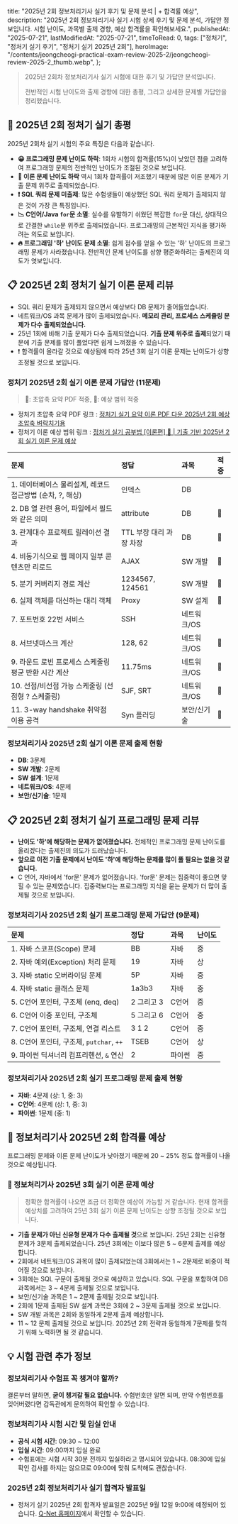 
  title: "2025년 2회 정보처리기사 실기 후기 및 문제 분석 | + 합격률 예상",
  description:
    "2025년 2회 정보처리기사 실기 시험 상세 후기 및 문제 분석, 가답안 정보입니다. 시험 난이도, 과목별 출제 경향, 예상 합격률을 확인해보세요.",
  publishedAt: "2025-07-21",
  lastModifiedAt: "2025-07-21",
  timeToRead: 0,
  tags: ["정처기", "정처기 실기 후기", "정처기 실기 2025년 2회"],
  heroImage:
    "/contents/jeongcheogi-practical-exam-review-2025-2/jeongcheogi-review-2025-2_thumb.webp",
};

> 2025년 2회차 정보처리기사 실기 시험에 대한 후기 및 가답안 분석입니다.
>
> 전반적인 시험 난이도와 출제 경향에 대한 총평, 그리고 상세한 문제별 가답안을 정리했습니다.

## 📝 2025년 2회 정처기 실기 총평

2025년 2회차 실기 시험의 주요 특징은 다음과 같습니다.

- **😀 프로그래밍 문제 난이도 하락**: 1회차 시험의 합격률(15%)이 낮았던 점을 고려하여 프로그래밍 문제의 전반적인 난이도가 조절된 것으로 보입니다.
- **👏 이론 문제 난이도 하락** 역시 1회차 합격률이 저조했기 때문에 많은 이론 문제가 기출 문제 위주로 출제되었습니다.
- **❗️ SQL 쿼리 문제 미출제**: 많은 수험생들이 예상했던 SQL 쿼리 문제가 출제되지 않은 것이 가장 큰 특징입니다.
- **📉 C언어/Java `for`문 소멸**: 실수를 유발하기 쉬웠던 복잡한 `for`문 대신, 상대적으로 간결한 `while`문 위주로 출제되었습니다. 프로그래밍의 근본적인 지식을 평가하려는 의도로 보입니다.
- **🔥 프로그래밍 '하' 난이도 문제 소멸**: 쉽게 점수를 얻을 수 있는 '하' 난이도의 프로그래밍 문제가 사라졌습니다. 전반적인 문제 난이도를 상향 평준화하려는 출제진의 의도가 엿보입니다.

## 📋 2025년 2회 정처기 실기 이론 문제 리뷰

- SQL 쿼리 문제가 출제되지 않으면서 예상보다 DB 문제가 줄어들었습니다.
- 네트워크/OS 과목 문제가 많이 출제되었습니다. **메모리 관리, 프로세스 스케줄링 문제가 다수 출제되었습니다.**
- 25년 1회에 비해 기출 문제가 다수 출제되었습니다. **기출 문제 위주로 출제**되었기 때문에 기출 문제를 많이 풀었다면 쉽게 느껴졌을 수 있습니다.
- ❗️ 합격률이 올라갈 것으로 예상됨에 따라 25년 3회 실기 이론 문제는 난이도가 상향 조정될 것으로 보입니다.

### 정처기 2025년 2회 실기 이론 문제 가답안 (11문제)

> 👺: 초압축 요약 PDF 적중, 🤔: 예상 범위 적중

- 정처기 초압축 요약 PDF 링크 : [정처기 실기 요약 이론 PDF 다운 2025년 2회 예상 초압축 벼락치기용
  ](https://www.kimjaahyun.com/ko/blog/jeongcheogi-practical-theory-summary-pdf)
- 정처기 이론 예상 범위 링크 : [정처기 실기 공부법 [이론편] 👺 | 기출 기반 2025년 2회 실기 이론 문제 예상
  ](https://www.kimjaahyun.com/ko/blog/korean-information-processing-engineer-practical-exam-strategy)

| 문제                                                      | 정답                    | 과목        | 적중 |
| :-------------------------------------------------------- | :---------------------- | :---------- | :--- |
| 1. 데이터베이스 물리설계, 레코드 접근방법 (순차, ?, 해싱) | 인덱스                  | DB          |      |
| 2. DB 열 관련 용어, 파일에서 필드와 같은 의미             | attribute               | DB          | 🤔   |
| 3. 관계대수 프로젝트 릴레이션 결과                        | TTL 부장 대리 과장 차장 | DB          | 👺   |
| 4. 비동기식으로 웹 페이지 일부 콘텐츠만 리로드            | AJAX                    | SW 개발     | 👺   |
| 5. 분기 커버리지 경로 계산                                | 1234567, 124561         | SW 개발     | 👺   |
| 6. 실제 객체를 대신하는 대리 객체                         | Proxy                   | SW 설계     | 👺   |
| 7. 포트번호 22번 서비스                                   | SSH                     | 네트워크/OS |      |
| 8. 서브넷마스크 계산                                      | 128, 62                 | 네트워크/OS | 🤔   |
| 9. 라운드 로빈 프로세스 스케줄링 평균 반환 시간 계산      | 11.75ms                 | 네트워크/OS | 👺   |
| 10. 선점/비선점 가능 스케줄링 (선점형 ? 스케줄링)         | SJF, SRT                | 네트워크/OS | 👺   |
| 11. 3-way handshake 취약점 이용 공격                      | Syn 플러딩              | 보안/신기술 | 🤔   |

### 정보처리기사 2025년 2회 실기 이론 문제 출제 현황

- **DB**: 3문제
- **SW 개발**: 2문제
- **SW 설계**: 1문제
- **네트워크/OS**: 4문제
- **보안/신기술**: 1문제

## 📋 2025년 2회 정처기 실기 프로그래밍 문제 리뷰

- **난이도 '하'에 해당하는 문제가 없어졌습니다.** 전체적인 프로그래밍 문제 난이도를 올리겠다는 출제진의 의도가 드러났습니다.
- **앞으로 이전 기출 문제에서 난이도 '하'에 해당하는 문제를 많이 풀 필요는 없을 것 같습니다.**
- C 언어, 자바에서 'for문' 문제가 없어졌습니다. 'for문' 문제는 집중력이 좋으면 맞힐 수 있는 문제였습니다. 집중력보다는 프로그래밍 지식을 묻는 문제가 더 많이 출제될 것으로 보입니다.

### 정보처리기사 2025년 2회 실기 프로그래밍 문제 가답안 (9문제)

| 문제                                     | 정답       | 과목   | 난이도 |
| :--------------------------------------- | :--------- | :----- | :----- |
| 1. 자바 스코프(Scope) 문제               | BB         | 자바   | 중     |
| 2. 자바 예외(Exception) 처리 문제        | 19         | 자바   | 상     |
| 3. 자바 static 오버라이딩 문제           | 5P         | 자바   | 중     |
| 4. 자바 static 클래스 문제               | 1a3b3      | 자바   | 중     |
| 5. C언어 포인터, 구조체 (enq, deq)       | 2 그리고 3 | C언어  | 중     |
| 6. C언어 이중 포인터, 구조체             | 5 그리고 6 | C언어  | 중     |
| 7. C언어 포인터, 구조체, 연결 리스트     | 3 1 2      | C언어  | 중     |
| 8. C언어 포인터, 구조체, `putchar`, `++` | TSEB       | C언어  | 상     |
| 9. 파이썬 딕셔너리 컴프리헨션, `&` 연산  | 2          | 파이썬 | 중     |

### 정보처리기사 2025년 2회 실기 프로그래밍 문제 출제 현황

- **자바**: 4문제 (상: 1, 중: 3)
- **C언어**: 4문제 (상: 1, 중: 3)
- **파이썬**: 1문제 (중: 1)

<ImageWithCaption
  src="/contents/jeongcheogi-practical-exam-review-2025-2/jeongcheogi-review-2025-2_thumb.webp"
  alt="정보처리기사 2025년 2회 합격률 예상"
  caption="정보처리기사 2025년 2회 합격률 예상"
  showCaption={false}
  width={1024}
  height={1024}
  maxWidth={450}
/>

## 👺 정보처리기사 2025년 2회 합격률 예상

프로그래밍 문제와 이론 문제 난이도가 낮아졌기 때문에 20 ~ 25% 정도 합격률이 나올 것으로 예상됩니다.

### 👺 정보처리기사 2025년 3회 실기 이론 문제 예상

> 정확한 합격률이 나오면 조금 더 정확한 예상이 가능할 거 같습니다. 현재 합격률 예상치를 고려하여 25년 3회 실기 이론 문제 난이도는 상향 조정될 것으로 보입니다.

- **기출 문제가 아닌 신유형 문제가 다수 출제될 것**으로 보입니다. 25년 2회는 신유형 문제가 3문제 출제되었습니다. 25년 3회에는 이보다 많은 5 ~ 6문제 출제를 예상합니다.
- 2회에서 네트워크/OS 과목이 많이 출제되었는데 3회에서는 1 ~ 2문제로 비중이 적어질 것으로 보입니다.
- 3회에는 SQL 구문이 출제될 것으로 예상하고 있습니다. SQL 구문을 포함하여 DB 과목에서는 3 ~ 4문제 출제될 것으로 보입니다.
- 보안/신기술 과목은 1 ~ 2문제 출제될 것으로 보입니다.
- 2회에 1문제 출제된 SW 설계 과목은 3회에 2 ~ 3문제 출제될 것으로 보입니다.
- SW 개발 과목은 2회와 동일하게 2문제 출제 예상합니다.
- 11 ~ 12 문제 출제될 것으로 보입니다. 2025년 2회 전략과 동일하게 7문제를 맞히기 위해 노력하면 될 것 같습니다.

## 💡 시험 관련 추가 정보

### 정보처리기사 수험표 꼭 챙겨야 할까?

결론부터 말하면, **굳이 챙겨갈 필요 없습니다.** 수험번호만 알면 되며, 만약 수험번호를 잊어버렸다면 감독관에게 문의하여 확인할 수 있습니다.

### 정보처리기사 시험 시간 및 입실 안내

- **공식 시험 시간**: 09:30 ~ 12:00
- **입실 시간**: 09:00까지 입실 완료
- 수험표에는 시험 시작 30분 전까지 입실하라고 명시되어 있습니다. 08:30에 입실 확인 검사를 하지는 않으므로 09:00에 맞춰 도착해도 괜찮습니다.

### 2025년 2회 정보처리기사 실기 합격자 발표일

- 정처기 실기 2025년 2회 합격자 발표일은 2025년 9월 12일 9:00에 예정되어 있습니다. [Q-Net 홈페이지](https://www.q-net.or.kr/anc001.do?id=anc001011&gSite=Q&gId=)에서 확인할 수 있습니다.
